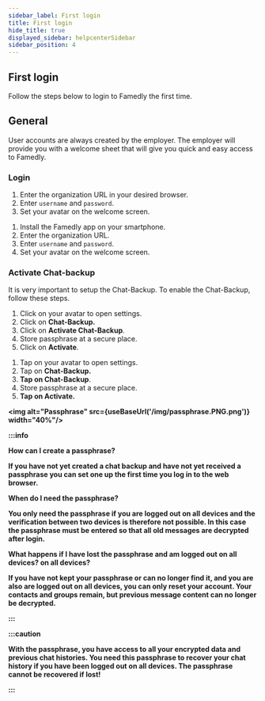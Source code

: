 ```yaml
---
sidebar_label: First login
title: First login
hide_title: true
displayed_sidebar: helpcenterSidebar
sidebar_position: 4
---
```



<div class="hero hero--primary">
  <div class="container">
    <h2 class="hero__title">First login</h2>
    <p class="hero__subtitle">Follow the steps below to login to Famedly the first time.</p>
  </div>
</div>

## General

User accounts are always created by the employer. The employer will provide you with a welcome sheet that will give you quick and easy access to Famedly.

### Login

<Tabs groupId="operating-systems">
  <TabItem value="web" label="Web">
  <ol>
    <li>Enter the organization URL in your desired browser.</li>
    <li>Enter <code>username</code> and <code>password</code>.</li>
    <li>Set your avatar on the welcome screen.</li>
  </ol>
  </TabItem>
  <TabItem value="mobile" label="Mobile" default>
  <ol>
    <li>Install the Famedly app on your smartphone.</li>
    <li>Enter the organization URL.</li>
    <li>Enter <code>username</code> and <code>password</code>.</li>
    <li>Set your avatar on the welcome screen.</li>
  </ol>
  </TabItem>
</Tabs>

### Activate Chat-backup

It is very important to setup the Chat-Backup. To enable the Chat-Backup, follow these steps.

<Tabs groupId="operating-systems">
  <TabItem value="web" label="Web">
  <ol>
    <li>Click on your avatar to open settings.</li>
    <li>Click on <b>Chat-Backup.</b></li>
    <li>Click on <b>Activate Chat-Backup</b>.</li>
    <li>Store passphrase at a secure place.</li>
    <li>Click on <b>Activate</b>.</li>    
  </ol>
  </TabItem>
  <TabItem value="mobile" label="Mobile" default>
  <ol>
    <li>Tap on your avatar to open settings.</li>
    <li>Tap on <b>Chat-Backup.</b></li>
    <li><b>Tap on Chat-Backup</b>.</li>
    <li>Store passphrase at a secure place.</li>
    <li><b>Tap on <b>Activate</b>.</li>
  </ol>
  </TabItem>
</Tabs>

<img alt="Passphrase" src={useBaseUrl('/img/passphrase.PNG.png')} width="40%"/>

:::info

**How can I create a passphrase?**

If you have not yet created a chat backup and have not yet received a passphrase you can set one up the first time you log in to the web browser.

**When do I need the passphrase?**

You only need the passphrase if you are logged out on all devices and the verification between two devices is therefore not possible. In this case the passphrase must be entered so that all old messages are decrypted after login.

**What happens if I have lost the passphrase and am logged out on all devices? on all devices?**

If you have not kept your passphrase or can no longer find it, and you are also are logged out on all devices, you can only reset your account. Your contacts and groups remain, but previous message content can no longer be decrypted. 

:::

:::caution

With the passphrase, you have access to all your encrypted data and previous chat histories. You need this passphrase to recover your chat history if you have been
logged out on all devices.
The passphrase cannot be recovered if lost!

:::
